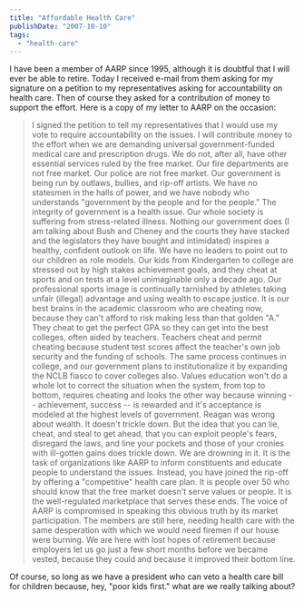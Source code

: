 ```yaml
---
title: "Affordable Health Care"
publishDate: "2007-10-10"
tags: 
  - "health-care"
---
```


I have been a member of AARP since 1995, although it is doubtful that I will ever be able to retire. Today I received e-mail from them asking for my signature on a petition to my representatives asking for accountability on health care. Then of course they asked for a contribution of money to support the effort. Here is a copy of my letter to AARP on the occasion:

> I signed the petition to tell my representatives that I would use my vote to require accountability on the issues. I will contribute money to the effort when we are demanding universal government-funded medical care and prescription drugs. We do not, after all, have other essential services ruled by the free market. Our fire departments are not free market. Our police are not free market. Our government is being run by outlaws, bullies, and rip-off artists. We have no statesmen in the halls of power, and we have nobody who understands "government by the people and for the people." The integrity of government is a health issue. Our whole society is suffering from stress-related illness. Nothing our government does (I am talking about Bush and Cheney and the courts they have stacked and the legislators they have bought and intimidated) inspires a healthy, confident outlook on life. We have no leaders to point out to our children as role models. Our kids from Kindergarten to college are stressed out by high stakes achievement goals, and they cheat at sports and on tests at a level unimaginable only a decade ago. Our professional sports image is continually tarnished by athletes taking unfair (illegal) advantage and using wealth to escape justice. It is our best brains in the academic classroom who are cheating now, because they can't afford to risk making less than that golden "A." They cheat to get the perfect GPA so they can get into the best colleges, often aided by teachers. Teachers cheat and permit cheating because student test scores affect the teacher's own job security and the funding of schools. The same process continues in college, and our government plans to institutionalize it by expanding the NCLB fiasco to cover colleges also. Values education won't do a whole lot to correct the situation when the system, from top to bottom, requires cheating and looks the other way because winning -- achievement, success -- is rewarded and it's acceptance is modeled at the highest levels of government. Reagan was wrong about wealth. It doesn't trickle down. But the idea that you can lie, cheat, and steal to get ahead, that you can exploit people's fears, disregard the laws, and line your pockets and those of your cronies with ill-gotten gains does trickle down. We are drowning in it. It is the task of organizations like AARP to inform constituents and educate people to understand the issues. Instead, you have joined the rip-off by offering a "competitive" health care plan. It is people over 50 who should know that the free market doesn't serve values or people. It is the well-regulated marketplace that serves these ends. The voice of AARP is compromised in speaking this obvious truth by its market participation. The members are still here, needing health care with the same desperation with which we would need firemen if our house were burning. We are here with lost hopes of retirement because employers let us go just a few short months before we became vested, because they could and because it improved their bottom line.

Of course, so long as we have a president who can veto a health care bill for children because, hey, "poor kids first." what are we really talking about?
